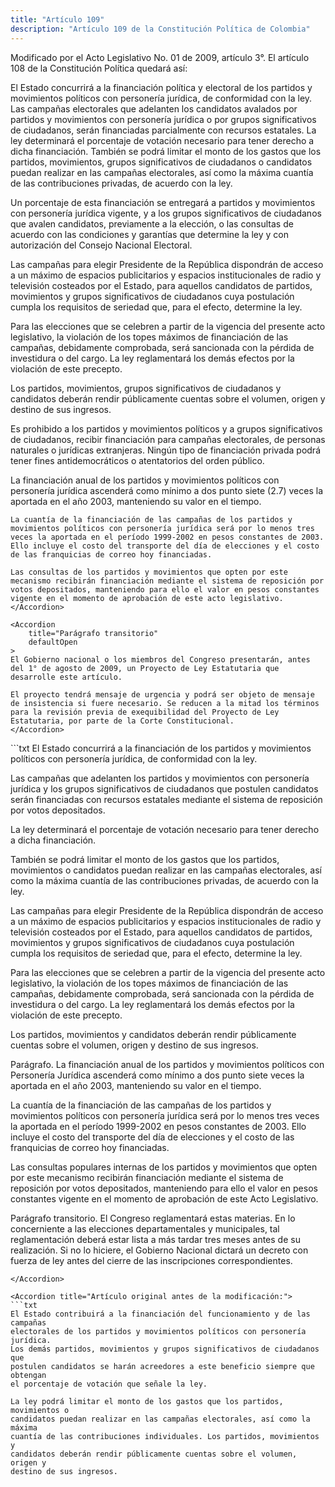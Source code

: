 ```yaml
---
title: "Artículo 109"
description: "Artículo 109 de la Constitución Política de Colombia"
---
```


<Warning>Modificado por el Acto Legislativo No. 01 de 2009, artículo 3°. El artículo 108 de la Constitución Política quedará así: </Warning>

El Estado concurrirá a la financiación política y electoral de los partidos y movimientos políticos con personería jurídica, de conformidad con la ley. Las campañas electorales que adelanten los candidatos avalados por partidos y movimientos con personería jurídica o por grupos significativos de ciudadanos, serán financiadas parcialmente con recursos estatales. La ley determinará el porcentaje de votación necesario para tener derecho a dicha financiación. También se podrá limitar el monto de los gastos que los partidos, movimientos, grupos significativos de ciudadanos o candidatos puedan realizar en las campañas electorales, así como la máxima cuantía de las contribuciones privadas, de acuerdo con la ley.

Un porcentaje de esta financiación se entregará a partidos y movimientos con personería jurídica vigente, y a los grupos significativos de ciudadanos que avalen candidatos, previamente a la elección, o las consultas de acuerdo con las condiciones y garantías que determine la ley y con autorización del Consejo Nacional Electoral.

Las campañas para elegir Presidente de la República dispondrán de acceso a un máximo de espacios publicitarios y espacios institucionales de radio y televisión costeados por el Estado, para aquellos candidatos de partidos, movimientos y grupos significativos de ciudadanos cuya postulación cumpla los requisitos de seriedad que, para el efecto, determine la ley.

Para las elecciones que se celebren a partir de la vigencia del presente acto legislativo, la violación de los topes máximos de financiación de las campañas, debidamente comprobada, será sancionada con la pérdida de investidura o del cargo. La ley reglamentará los demás efectos por la violación de este precepto.

Los partidos, movimientos, grupos significativos de ciudadanos y candidatos deberán rendir públicamente cuentas sobre el volumen, origen y destino de sus ingresos.

Es prohibido a los partidos y movimientos políticos y a grupos significativos de ciudadanos, recibir financiación para campañas electorales, de personas naturales o jurídicas extranjeras. Ningún tipo de financiación privada podrá tener fines antidemocráticos o atentatorios del orden público.

<AccordionGroup>
    <Accordion
        title="Parágrafo"
        defaultOpen
    >
    La financiación anual de los partidos y movimientos políticos con personería jurídica ascenderá como mínimo a dos punto siete (2.7) veces la aportada en el año 2003, manteniendo su valor en el tiempo.

    La cuantía de la financiación de las campañas de los partidos y movimientos políticos con personería jurídica será por lo menos tres veces la aportada en el período 1999-2002 en pesos constantes de 2003. Ello incluye el costo del transporte del día de elecciones y el costo de las franquicias de correo hoy financiadas.

    Las consultas de los partidos y movimientos que opten por este mecanismo recibirán financiación mediante el sistema de reposición por votos depositados, manteniendo para ello el valor en pesos constantes vigente en el momento de aprobación de este acto legislativo.
    </Accordion>

    <Accordion
        title="Parágrafo transitorio"
        defaultOpen
    >
    El Gobierno nacional o los miembros del Congreso presentarán, antes del 1° de agosto de 2009, un Proyecto de Ley Estatutaria que desarrolle este artículo.

    El proyecto tendrá mensaje de urgencia y podrá ser objeto de mensaje de insistencia si fuere necesario. Se reducen a la mitad los términos para la revisión previa de exequibilidad del Proyecto de Ley Estatutaria, por parte de la Corte Constitucional.
    </Accordion>

</AccordionGroup>



<Accordion title="Artículo Modificado por el Acto Legislativo No. 01 de 2003, artículo 3°. El artículo 109 de la Constitución Nacional, quedará así:">
```txt
El Estado concurrirá a la financiación de los partidos y movimientos políticos con personería jurídica, de conformidad con la ley.

Las campañas que adelanten los partidos y movimientos con personería jurídica y los grupos significativos de ciudadanos que postulen candidatos serán financiadas con recursos estatales mediante el sistema de reposición por votos depositados.

La ley determinará el porcentaje de votación necesario para tener derecho a dicha financiación.

También se podrá limitar el monto de los gastos que los partidos, movimientos o candidatos puedan realizar en las campañas electorales, así como la máxima cuantía de las contribuciones privadas, de acuerdo con la ley.

Las campañas para elegir Presidente de la República dispondrán de acceso a un máximo de espacios publicitarios y espacios institucionales de radio y televisión costeados por el Estado, para aquellos candidatos de partidos, movimientos y grupos significativos de ciudadanos cuya postulación cumpla los requisitos de seriedad que, para el efecto, determine la ley.

Para las elecciones que se celebren a partir de la vigencia del presente acto legislativo, la violación de los topes máximos de financiación de las campañas, debidamente comprobada, será sancionada con la pérdida de investidura o del cargo. La ley reglamentará los demás efectos por la violación de este precepto.

Los partidos, movimientos y candidatos deberán rendir públicamente cuentas sobre el volumen, origen y destino de sus ingresos.

Parágrafo. La financiación anual de los partidos y movimientos políticos con Personería Jurídica ascenderá como mínimo a dos punto siete veces la aportada en el año 2003, manteniendo su valor en el tiempo.

La cuantía de la financiación de las campañas de los partidos y movimientos políticos con personería jurídica será por lo menos tres veces la aportada en el período 1999-2002 en pesos constantes de 2003. Ello incluye el costo del transporte del día de elecciones y el costo de las franquicias de correo hoy financiadas.

Las consultas populares internas de los partidos y movimientos que opten por este mecanismo recibirán financiación mediante el sistema de reposición por votos depositados, manteniendo para ello el valor en pesos constantes vigente en el momento de aprobación de este Acto Legislativo.

Parágrafo transitorio. El Congreso reglamentará estas materias. En lo concerniente a las elecciones departamentales y municipales, tal reglamentación deberá estar lista a más tardar tres meses antes de su realización. Si no lo hiciere, el Gobierno Nacional dictará un decreto con fuerza de ley antes del cierre de las inscripciones correspondientes.
```
</Accordion>

<Accordion title="Artículo original antes de la modificación:">
```txt 
El Estado contribuirá a la financiación del funcionamiento y de las campañas
electorales de los partidos y movimientos políticos con personería jurídica.
Los demás partidos, movimientos y grupos significativos de ciudadanos que
postulen candidatos se harán acreedores a este beneficio siempre que obtengan
el porcentaje de votación que señale la ley.

La ley podrá limitar el monto de los gastos que los partidos, movimientos o
candidatos puedan realizar en las campañas electorales, así como la máxima
cuantía de las contribuciones individuales. Los partidos, movimientos y
candidatos deberán rendir públicamente cuentas sobre el volumen, origen y
destino de sus ingresos.
```
</Accordion>
